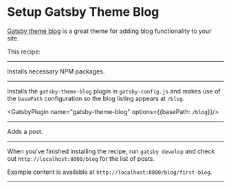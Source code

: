 # Setup Gatsby Theme Blog

[Gatsby theme blog](https://www.gatsbyjs.com/packages/gatsby-theme-blog/) is a great theme for adding blog functionality to your site.

This recipe:

---

Installs necessary NPM packages.

<NPMPackage name="gatsby-theme-blog" />
<NPMPackage name="gatsby-theme-blog-core" />

---

Installs the `gatsby-theme-blog` plugin in `gatsby-config.js` and makes use of the `basePath` configuration so the blog listing appears at `/blog`.

<GatsbyPlugin name="gatsby-theme-blog" options={{basePath: `/blog`}}/>

---

Adds a post.

<File path="content/posts/first-blog.md" content="https://gist.githubusercontent.com/laurieontech/dbd124e77f1fe96f18493f2e9c4ea62e/raw/03342f883c2cd1366dee47d257aa0dc598d1274c/hello-world-image.md"/>

---

When you've finished installing the recipe, run `gatsby develop` and check out `http://localhost:8000/blog` for the list of posts.

Example content is available at `http://localhost:8000/blog/first-blog`.

---
